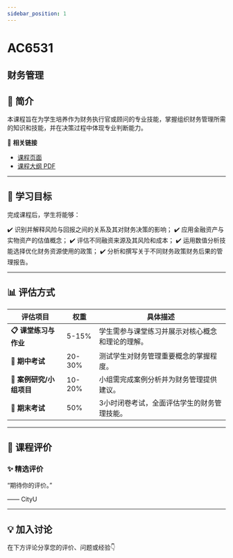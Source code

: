 ```yaml
---
sidebar_position: 1
---
```


# AC6531
## 财务管理

## **📘 简介**
本课程旨在为学生培养作为财务执行官或顾问的专业技能，掌握组织财务管理所需的知识和技能，并在决策过程中体现专业判断能力。

🔗 **相关链接**
- [课程页面](https://www.cityu.edu.hk/catalogue/pg/202425/course/AC6531.htm)
- [课程大纲 PDF](https://www.cityu.edu.hk/catalogue/pg/202425/course/AC6531.pdf)

---

## **🎯 学习目标**

完成课程后，学生将能够：

✔️ 识别并解释风险与回报之间的关系及其对财务决策的影响；
✔️ 应用金融资产与实物资产的估值概念；
✔️ 评估不同融资来源及其风险和成本；
✔️ 运用数值分析技能选择优化财务资源使用的政策；
✔️ 分析和撰写关于不同财务政策财务后果的管理报告。

---

## **📊 评估方式**

| **评估项目**               | **权重** | **具体描述**                                                                                     |
|---------------------------|---------|-----------------------------------------------------------------------------------------------|
| **📋 课堂练习与作业**       | 5-15%   | 学生需参与课堂练习并展示对核心概念和理论的理解。                                                 |
| **📝 期中考试**             | 20-30%  | 测试学生对财务管理重要概念的掌握程度。                                                          |
| **📄 案例研究/小组项目**    | 10-20%  | 小组需完成案例分析并为财务管理提供建议。                                                        |
| **🎤 期末考试**             | 50%     | 3小时闭卷考试，全面评估学生的财务管理技能。                                                     |

---

## **💬 课程评价**

### ✨ **精选评价**
<div className={commentStyles.commentBox}>
    <p className={commentStyles.commentText}>
        “期待你的评价。”
    </p>
    <p className={commentStyles.commentAuthor}>—— CityU</p>
</div>

---

## **💡 加入讨论**

在下方评论分享您的评价、问题或经验👇
<Utterances />